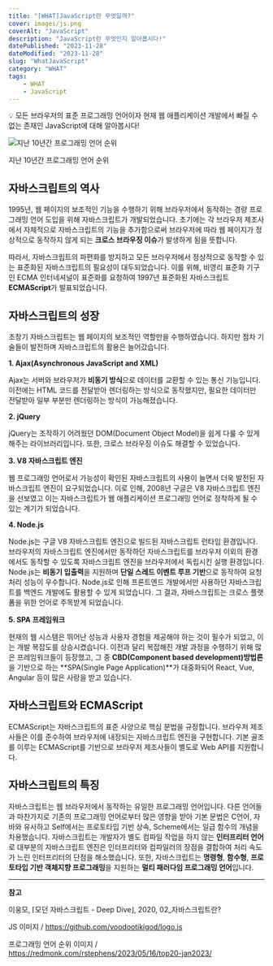 ```yaml
---
title: "[WHAT]JavaScript란 무엇일까?"
cover: images/js.png
coverAlt: "JavaScript"
description: "JavaScript란 무엇인지 알아봅시다!"
datePublished: "2023-11-28"
dateModified: "2023-11-28"
slug: "WhatJavaScript"
category: "WHAT"
tags:
    - WHAT
    - JavaScript
---
```


<aside>
💡 모든 브라우저의 표준 프로그래밍 언어이자 현재 웹 애플리케이션 개발에서 빠질 수 없는 존재인 JavaScript에 대해 알아봅시다!

</aside>

![지난 10년간 프로그래밍 언어 순위](https://prod-files-secure.s3.us-west-2.amazonaws.com/4539947e-0257-476e-a44a-49825f3989f0/c678c039-3354-4b82-ac12-bfbc50b4954d/Untitled.png)

지난 10년간 프로그래밍 언어 순위

## 자바스크립트의 역사

1995년, 웹 페이지의 보조적인 기능을 수행하기 위해 브라우저에서 동작하는 경량 프로그래밍 언어 도입을 위해 자바스크립트가 개발되었습니다. 초기에는 각 브라우저 제조사에서 자체적으로 자바스크립트의 기능을 추가함으로써 브라우저에 따라 웹 페이지가 정상적으로 동작하지 않게 되는 **크로스 브라우징 이슈**가 발생하게 됨을 뜻합니다.

따라서, 자바스크립트의 파편화를 방지하고 모든 브라우저에서 정상적으로 동작할 수 있는 표준화된 자바스크립트의 필요성이 대두되었습니다. 이를 위해, 비영리 표준화 기구인 ECMA 인터네셔널이 표준화를 요청하여 1997년 표준화된 자바스크립트 **ECMAScript**가 발표되었습니다.

## 자바스크립트의 성장

초창기 자바스크립트는 웹 페이지의 보조적인 역할만을 수행하였습니다. 하지만 점차 기술들이 발전하며 자바스크립트의 활용은 늘어갔습니다.

**1. Ajax(Asynchronous JavaScript and XML)**

Ajax는 서버와 브라우저가 **비동기 방식**으로 데이터를 교환할 수 있는 통신 기능입니다. 이전에는 HTML 코드를 전달받아 렌더링하는 방식으로 동작했지만, 필요한 데이터만 전달받아 일부 부분만 렌더링하는 방식이 가능해졌습니다.

**2. jQuery**

jQuery는 조작하기 어려웠던 DOM(Document Object Model)을 쉽게 다룰 수 있게 해주는 라이브러리입니다. 또한, 크로스 브라우징 이슈도 해결할 수 있었습니다.

**3. V8 자바스크립트 엔진**

웹 프로그래밍 언어로서 가능성이 확인된 자바스크립트의 사용이 늘면서 더욱 발전된 자바스크립트 엔진이 요구되었습니다. 이로 인해, 2008년 구글은 V8 자바스크립트 엔진을 선보였고 이는 자바스크립트가 웹 애플리케이션 프로그래밍 언어로 정착하게 될 수 있는 계기가 되었습니다.

**4. Node.js**

Node.js는 구글 V8 자바스크립트 엔진으로 빌드된 자바스크립트 런타임 환경입니다. 브라우저의 자바스크립트 엔진에서만 동작하던 자바스크립트를 브라우저 이외의 환경에서도 동작할 수 있도록 자바스크립트 엔진을 브라우저에서 독립시킨 실행 환경입니다. Node.js는 **비동기 입출력**을 지원하며 **단일 스레드 이벤트 루프 기반**으로 동작하여 요청 처리 성능이 우수합니다. Node.js로 인해 프론트엔드 개발에서만 사용하던 자바스크립트를 백엔드 개발에도 활용할 수 있게 되었습니다. 그 결과, 자바스크립트는 크로스 플랫폼을 위한 언어로 주목받게 되었습니다.

**5. SPA 프레임워크**

현재의 웹 시스템은 뛰어난 성능과 사용자 경험을 제공해야 하는 것이 필수가 되었고, 이는 개발 복잡도를 상승시켰습니다. 이전과 달리 복잡해진 개발 과정을 수행하기 위해 많은 프레임워크들이 등장했고, 그 중 **CBD(Component based development)방법론**을 기반으로 하는 **SPA(Single Page Application)**가 대중화되어 React, Vue, Angular 등이 많은 사랑을 받고 있습니다.

## 자바스크립트와 ECMAScript

ECMAScript는 자바스크립트의 표준 사양으로 핵심 문법을 규정합니다. 브라우저 제조사들은 이를 준수하여 브라우저에 내장되는 자바스크립트 엔진을 구현합니다. 기본 골조를 이루는 ECMAScript를 기반으로 브라우저 제조사들이 별도로 Web API를 지원합니다.

## 자바스크립트의 특징

자바스크립트는 웹 브라우저에서 동작하는 유일한 프로그래밍 언어입니다. 다른 언어들과 마찬가지로 기존의 프로그래밍 언어로부터 많은 영향을 받아 기본 문법은 C언어, 자바와 유사하고 Self에서는 프로토타입 기반 상속, Scheme에서는 일급 함수의 개념을 차용했습니다. 자바스크립트는 개발자가 별도 컴파일 작업을 하지 않는 **인터프리터 언어**로 대부분의 자바스크립트 엔진은 인터프리터와 컴파일러의 장점을 결합하여 처리 속도가 느린 인터프리터의 단점을 해소했습니다. 또한, 자바스크립트는 **명령형**, **함수형**, **프로토타입 기반 객체지향 프로그래밍**을 지원하는 **멀티 패러다임 프로그래밍 언어**입니다.

---

**참고**

이웅모, ⌈모던 자바스크립트 - Deep Dive⌋, 2020, 02_자바스크립트란?

JS 이미지 / https://github.com/voodootikigod/logo.js

프로그래밍 언어 순위 이미지 / https://redmonk.com/rstephens/2023/05/16/top20-jan2023/